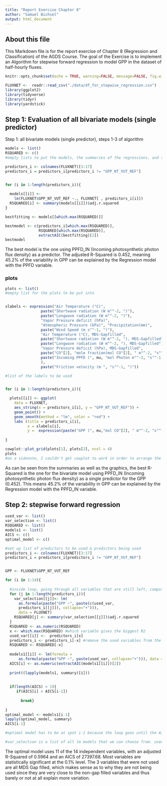 ---
title: "Report Exercise Chapter 8"
author: "Samuel Bichsel"
output: html_document
---

## About this file 

This Markdown file is for the report exercise of Chapter 8 (Regression and Classification) of the AGDS Course. The goal of the Exercise is to implement an Algorithm for stepwise forward regression to model GPP in the dataset of half-hourly fluxes. 

```{r setup, include=FALSE}
knitr::opts_chunk$set(echo = TRUE, warning=FALSE, message=FALSE, fig.width=4, fig.height=3)

```

```{r} 
FLUXNET <-  readr::read_csv("./data/df_for_stepwise_regression.csv")
library(ggplot2)
library(tidyverse)
library(tidyr)
library(yardstick)

```

## Step 1: Evaluation of all bivariate models (single predictor)

Step 1: all bivariate models (single predictor), steps 1-3 of algorithm

```{r}
models <- list()
RSQUARED <- c()
#empty lists to put the models, the summaries of the regressions, and the AICs of the models into

predictors_i <- colnames(FLUXNET)[3:17]
predictors_i = predictors_i[predictors_i != "GPP_NT_VUT_REF"]


for (i in 1:length(predictors_i)){ 
  
  models[[i]] <- 
    lm(FLUXNET$GPP_NT_VUT_REF ~., FLUXNET[ , predictors_i[i]])
  RSQUARED[i] <- summary(models[[i]])$adj.r.squared
}

bestfitting <- models[[which.max(RSQUARED)]]

bestmodel <- c(predictors_i[which.max(RSQUARED)],
               RSQUARED[which.max(RSQUARED)],
               extractAIC(bestfitting)[2])
bestmodel

```

The best model is the one using PPFD_IN (Incoming photosynthetic photon flux density) as a predictor. The adjusted R-Squared is 0.452, meaning 45.2% of the variability in GPP can be explained by the Regression model with the PPFD variable. 


### plots
```{r}

plots <- list()
#empty list for the plots to be put into


xlabels <- expression("Air Temperature (°C)", 
                paste("Shortwave radiation (W m"^-2, ")"),
                paste("Longwave radiation (W m"^-2, ")"), 
                "Vapor Pressure deficit (hPa)", 
                "Atmospheric Pressure (kPa)", "Precipitation(mm)",
                paste("Wind Speed (m s"^-1, ")"), 
                "Air Temperature (°C), MDS-Gapfilled", 
                paste("Shortwave radiation (W m"^-2, "), MDS-Gapfilled"),
                paste("Longwave radiation (W m"^-2, "), MDS-Gapfilled"),
                "Vapor Pressure deficit (hPa), MDS-Gapfilled",
                paste("CO"[2], "mole fraction(mol CO"[2], " m"^-2, "s"^-1,                    ")MDS-Gapfilled"), 
                paste("Incoming PPFD (", mu, "mol Photon m"^-2, "s"^-1,")"
                ),
                paste("Friction velocity (m ", "s"^-1, ")"))

#list of the labels to be used 


for (i in 1:length(predictors_i)){

  plots[[i]] <- ggplot(
    data = FLUXNET, 
    aes_string(x = predictors_i[i], y = "GPP_NT_VUT_REF")) +
    geom_point() +
    geom_smooth(method = "lm", color = "red") + 
    labs (title = predictors_i[i],
          x = xlabels[i],
          y =  expression(paste("GPP (", mu,"mol CO"[2], " m"^-2, "s"^-1, ")"))) 
    
}

cowplot::plot_grid(plots[1], plots[2], ncol = 4)
plots 
#on a sidenote, I couldn't get cowplot to work in order to arrange the plots (it always resulted in a blank square), so the plots take up a looot more space than I would've liked :(

```

As can be seen from the summaries as well as the graphics, the best R-Squared is the one for the bivariate model using PPFD_IN (Incoming photosynthetic photon flux density) as a single predictor for the GPP (0.452). This means 45.2% of the variability in GPP can be explained by the Regression model with the PPFD_IN variable.


## Step 2: stepwise forward regression  

```{r}


used_var <- list()
var_selection <- list()
RSQUARED <- list()
models1 <- list()
AICS <- c()
optimal_model <- c()

#set up list of predictors to be used & predictors being used
predictors_i <- colnames(FLUXNET)[3:17]
predictors_i = predictors_i[predictors_i != "GPP_NT_VUT_REF"]


GPP <- FLUXNET$GPP_NT_VUT_REF

for (i in 1:14){
  
  #inside loop, going through all variables that are still left, computing the R2 of them + the used variables and computing the R2 for all of them
  for (j in 1:length(predictors_i)){
    var_selection[[j]]<- lm(
      as.formula(paste("GPP ~", paste(c(used_var, 
      predictors_i[[j]]), collapse="+"))), 
      data = FLUXNET) 
    RSQUARED[j] <- summary(var_selection[[j]])$adj.r.squared 
  }
  RSQUARED <- as.numeric(RSQUARED)
  x <- which.max(RSQUARED) #which variable gives the biggest R2 
  used_var[[i]] <-  predictors_i[x]
  predictors_i <- predictors_i[-x] #remove the used variables from the list of available variables
  RSQUARED <- RSQUARED[-x]
  
  models1[[i]] <- lm(formula = 
      as.formula(paste("GPP ~", paste(used_var, collapse="+"))), data = FLUXNET) 
  AICS[i] <- as.numeric(extractAIC(models1[[i]])[2])
  
  print((lapply(models1, summary)[i]))
  
  
  if(length(AICS) > 1){
     if(AICS[i] > AICS[i-1])
       
       break}
  
}
optimal_model <- models1[i-1]
lapply(optimal_model, summary) 
AICS[i-1]

#optimal model has to be at spot i-1 because the loop goes until the AICS of the model is worse than the previous one, meaning the last model will be slightly worse than the one right before 

#var_selection is a list of all lm models that we can choose from. used_var is all the variables already used in the previous steps of the algorithms, and with the inner loop j and predictors_i[j] we test that old model + every variable not used yet and keep the best one


```

The optimal model uses 11 of the 14 independent variables, with an adjusted R-Squared of 0.5964 and an AICS of 27397.68. Most variables are statistically significant at the 0.1% level. The 3 variables that were not used are all MDS Gap filled, which makes sense as to why they are not being used since they are very close to the non-gap filled variables and thus barely or not at all explain more variation. 